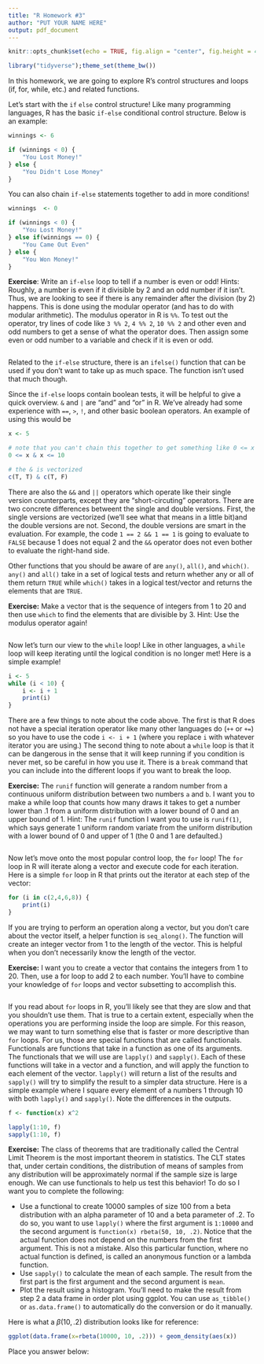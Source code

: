 ```yaml
---
title: "R Homework #3"
author: "PUT YOUR NAME HERE"
output: pdf_document
---
```


```r
knitr::opts_chunk$set(echo = TRUE, fig.align = "center", fig.height = 4)
```

```r
library("tidyverse");theme_set(theme_bw())
```


In this homework, we are going to explore R's control structures and loops (if, for, while, etc.) and related functions. 

Let's start with the `if` `else` control structure! Like many programming languages, R has the basic `if-else` conditional control structure. Below is an example:

```r
winnings <- 6

if (winnings < 0) {
    "You Lost Money!"
} else {
    "You Didn't Lose Money"
}
```

You can also chain `if-else` statements together to add in more conditions!

```r
winnings  <- 0

if (winnings < 0) {
    "You Lost Money!"
} else if(winnings == 0) {
    "You Came Out Even"
} else {
    "You Won Money!"
}
```

__Exercise__: Write an `if-else` loop to tell if a number is even or odd! Hints: Roughly, a number is even if it divisible by 2 and an odd number if it isn't. Thus, we are looking to see if there is any remainder after the division (by 2) happens. This is done using the modular operator (and has to do with modular arithmetic). The modulus operator in R is `%%`. To test out the operator, try lines of code like `3 %% 2`, `4 %% 2`, `10 %% 2` and other even and odd numbers to get a sense of what the operator does. Then assign some even or odd number to a variable and check if it is even or odd. 

```r

```

Related to the `if-else` structure, there is an `ifelse()` function that can be used if you don't want to take up as much space. The function isn't used that much though. 


Since the `if-else` loops contain boolean tests, it will be helpful to give a quick overview. `&` and `|` are "and" and "or" in R. We've already had some experience with `==`, `>`, `!`, and other basic boolean operators. An example of using this would be 

```r
x <- 5

# note that you can't chain this together to get something like 0 <= x <= 10
0 <= x & x <= 10

# the & is vectorized
c(T, T) & c(T, F)
```

There are also the `&&` and `||` operators which operate like their single version counterparts, except they are "short-circuting" operators. There are two concrete differences betweent the single and double versions. First, the single versions are vectorized (we'll see what that means in a little bit)and the double versions are not. Second, the double versions are smart in the evaluation. For example, the code `1 == 2 && 1 == 1` is going to evaluate to `FALSE` because 1 does not equal 2 and the `&&` operator does not even bother to evaluate the right-hand side. 

Other functions that you should be aware of are `any()`, `all()`, and `which()`. `any()` and `all()` take in a set of logical tests and return whether any or all of them return `TRUE` while `which()` takes in a logical test/vector and returns the elements that are `TRUE`.

__Exercise:__ Make a vector that is the sequence of integers from 1 to 20 and then use `which` to find the elements that are divisible by 3. Hint: Use the modulus operator again!

```r

```


Now let's turn our view to the `while` loop! Like in other languages, a `while` loop will keep iterating until the logical condition is no longer met! Here is a simple example!

```r
i <- 5
while (i < 10) {
    i <- i + 1
    print(i)
}
```

There are a few things to note about the code above. The first is that R does not have a special iteration operator like many other languages do (`++` or `+=`) so you have to use the code `i <- i + 1` (where you replace `i` with whatever iterator you are using.) The second thing to note about a `while` loop is that it can be dangerous in the sense that it will keep running if you condition is never met, so be careful in how you use it. There is a `break` command that you can include into the different loops if you want to break the loop.

__Exercise:__ The `runif` function will generate a random number from a continuous uniform distribution between two numbers `a` and `b`. I want you to make a while loop that counts how many draws it takes to get a number lower than .1 from a uniform distribution with a lower bound of 0 and an upper bound of 1. Hint: The `runif` function I want you to use is `runif(1)`, which says generate 1 uniform random variate from the uniform distribution with a lower bound of 0 and upper of 1 (the 0 and 1 are defaulted.) 

```r

```

Now let's move onto the most popular control loop, the `for` loop! The `for` loop in R will iterate along a vector and execute code for each iteration. Here is a simple `for` loop in R that prints out the iterator at each step of the vector:

```r
for (i in c(2,4,6,8)) {
    print(i)
}
```

If you are trying to perform an operation along a vector, but you don't care about the vector itself, a helper function is `seq_along()`. The function will create an integer vector from 1 to the length of the vector. This is helpful when you don't necessarily know the length of the vector. 

__Exercise:__ I want you to create a vector that contains the integers from 1 to 20. Then, use a for loop to add 2 to each number. You'll have to combine your knowledge of `for` loops and vector subsetting to accomplish this. 

```r

```

If you read about `for` loops in R, you'll likely see that they are slow and that you shouldn't use them. That is true to a certain extent, especially when the operations you are performing inside the loop are simple. For this reason, we may want to turn something else that is faster or more descriptive than `for` loops. For us, those are special functions that are called functionals. Functionals are functions that take in a function as one of its arguments. The functionals that we will use are `lapply()` and `sapply()`. Each of these functions will take in a vector and a function, and will apply the function to each element of the vector. `lapply()` will return a list of the results and `sapply()` will try to simplify the result to a simpler data structure. Here is a simple example where I square every element of a numbers 1 through 10 with both `lapply()` and `sapply()`. Note the differences in the outputs.

```r
f <- function(x) x^2

lapply(1:10, f)
sapply(1:10, f)
```

__Exercise:__ The class of theorems that are traditionally called the Central Limit Theorem is the most important theorem in statistics. The CLT states that, under certain conditions, the distribution of means of samples from any distribution will be approximately normal if the sample size is large enough. We can use functionals to help us test this behavior! To do so I want you to complete the following:

  * Use a functional to create 10000 samples of size 100 from a beta distribution with an alpha parameter of 10 and a beta parameter of .2. To do so, you want to use `lapply()` where the first argument is `1:10000` and the second argument is `function(x) rbeta(50, 10, .2)`. Notice that the actual function does not depend on the numbers from the first argument. This is not a mistake. Also this particular function, where no actual function is defined, is called an anonymous function or a lambda function.
  * Use `sapply()` to calculate the mean of each sample. The result from the first part is the first argument and the second argument is `mean`. 
  * Plot the result using a histogram. You'll need to make the result from step 2 a data frame in order plot using ggplot. You can use `as_tibble()` or `as.data.frame()` to automatically do the conversion or do it manually. 
  

Here is what a $\beta(10, .2)$ distribution looks like for reference:

```r
ggplot(data.frame(x=rbeta(10000, 10, .2))) + geom_density(aes(x))
```


Place you answer below:

```r

```










